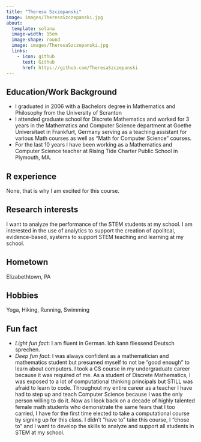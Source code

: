```yaml
---
title: "Theresa Szczepanski"
image: images/TheresaSzczepanski.jpg
about:
  template: solana
  image-width: 15em
  image-shape: round
  image: images/TheresaSzczepanski.jpg
  links:
    - icon: github
      text: Github
      href: https://github.com/TheresaSzczepanski
---
```



## Education/Work Background
 - I graduated in 2006 with a Bachelors degree in Mathematics and Philosophy from
 the University of Scranton
 - I attended graduate school for Discrete Mathematics and worked for 3 years in the Mathematics and Computer Science department at Goethe Universitaet in Frankfurt, Germany serving as a teaching assistant for various Math courses as well as "Math for Computer Science" courses.
 - For the last 10 years I have been working as a Mathematics and Computer Science teacher at Rising Tide Charter Public School in Plymouth, MA.
 

## R experience
None, that is why I am excited for this course.

## Research interests
I want to analyze the performance of the STEM students at my school. 
I am interested in the use of analytics to support the creation of apolitcal, evidence-based, systems to support STEM teaching and learning at my school.

## Hometown
Elizabethtown, PA

## Hobbies
Yoga, Hiking, Running, Swimming

## Fun fact
- *Light fun fact*: I am fluent in German. Ich kann fliessend Deutsch sprechen.
- *Deep fun fact*: I was always confident as a mathematician and mathematics student but presumed myself to not be "good enough" to learn about computers. I took a CS course in my undergraduate career because it was required of me. As a student of Discrete Mathematics, I was exposed to a lot of computational thinking principals but STILL was afraid to learn to code. Throughout my entire career as a teacher I have had to step up and teach Computer Science because I was the only person willing to do it. Now as I look back on a decade of highly talented female math students who demonstrate the same fears that I too carried, I have for the first time elected to take a computational course by signing up for this class. I didn't "have to" take this course, I "chose to" and I want to develop the skills to analyze and support all students in STEM at my school.

